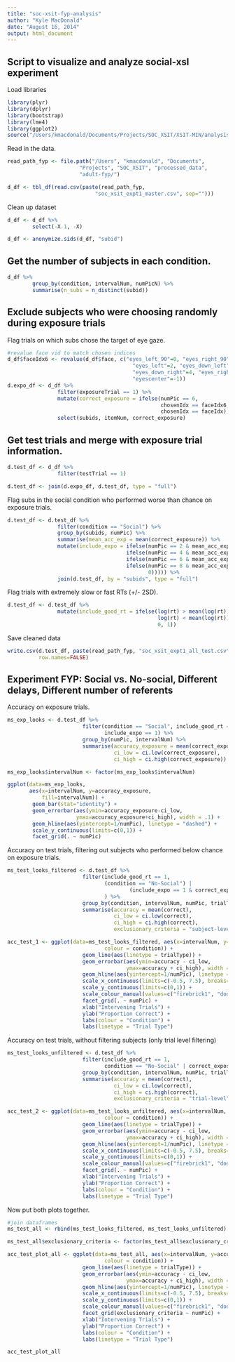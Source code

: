 ```yaml
---
title: "soc-xsit-fyp-analysis"
author: "Kyle MacDonald"
date: "August 16, 2014"
output: html_document
---
```


## Script to visualize and analyze social-xsl experiment 

Load libraries

```r
library(plyr)
library(dplyr)
library(bootstrap)
library(lme4)
library(ggplot2)
source("/Users/kmacdonald/Documents/Projects/SOC_XSIT/XSIT-MIN/analysis/Ranalysis/useful.R")
```

Read in the data.

```r
read_path_fyp <- file.path("/Users", "kmacdonald", "Documents", 
                       "Projects", "SOC_XSIT", "processed_data", 
                       "adult-fyp/")

d_df <- tbl_df(read.csv(paste(read_path_fyp,
                            "soc_xsit_expt1_master.csv", sep="")))
```

Clean up dataset 

```r
d_df <- d_df %>%
        select(-X.1, -X)

d_df <- anonymize.sids(d_df, "subid")

```

## Get the number of subjects in each condition.  

```r
d_df %>%
        group_by(condition, intervalNum, numPicN) %>%
        summarise(n_subs = n_distinct(subid))
```

## Exclude subjects who were choosing randomly during exposure trials

Flag trials on which subs chose the target of eye gaze.

```r
#revalue face vid to match chosen indices
d_df$faceIdx6 <- revalue(d_df$face, c("eyes_left_90"=0, "eyes_right_90"=1, 
                                        "eyes_left"=2, "eyes_down_left"=3,
                                        "eyes_down_right"=4, "eyes_right"=5, 
                                        "eyescenter"=-1))
d.expo_df <- d_df %>%
                filter(exposureTrial == 1) %>%
                mutate(correct_exposure = ifelse(numPic == 6, 
                                                 chosenIdx == faceIdx6,
                                                 chosenIdx == faceIdx)) %>%
                select(subids, itemNum, correct_exposure)
```

## Get test trials and merge with exposure trial information. 

```r
d.test_df <- d_df %>%
                filter(testTrial == 1)

d.test_df <- join(d.expo_df, d.test_df, type = "full")
```

Flag subs in the social condition who performed worse than chance on exposure trials.

```r
d.test_df <- d.test_df %>%
                filter(condition == "Social") %>%
                group_by(subids, numPic) %>%
                summarise(mean_acc_exp = mean(correct_exposure)) %>%
                mutate(include_expo = ifelse(numPic == 2 & mean_acc_exp > 0.5, 1, 
                                      ifelse(numPic == 4 & mean_acc_exp > 0.25, 1,
                                      ifelse(numPic == 6 & mean_acc_exp > 0.17, 1, 
                                      ifelse(numPic == 8 & mean_acc_exp > 0.125, 1, 
                                             0))))) %>%
                join(d.test_df, by = "subids", type = "full")
```

Flag trials with extremely slow or fast RTs (+/- 2SD).

```r
d.test_df <- d.test_df %>%
                mutate(include_good_rt = ifelse(log(rt) > mean(log(rt)) + 2 * sd(log(rt)) |
                                                log(rt) < mean(log(rt)) - 2 * sd(log(rt)),
                                                0, 1))
```

Save cleaned data

```r
write.csv(d.test_df, paste(read_path_fyp, "soc_xsit_expt1_all_test.csv", sep=""),
          row.names=FALSE)
```


## Experiment FYP: Social vs. No-social, Different delays, Different number of referents

Accuracy on exposure trials.

```r
ms_exp_looks <- d.test_df %>%
                        filter(condition == "Social", include_good_rt == 1, 
                               include_expo == 1) %>%
                        group_by(numPic, intervalNum) %>%
                        summarise(accuracy_exposure = mean(correct_exposure),
                                  ci_low = ci.low(correct_exposure),
                                  ci_high = ci.high(correct_exposure))

ms_exp_looks$intervalNum <- factor(ms_exp_looks$intervalNum)

ggplot(data=ms_exp_looks, 
       aes(x=intervalNum, y=accuracy_exposure,
           fill=intervalNum)) + 
        geom_bar(stat="identity") +
        geom_errorbar(aes(ymin=accuracy_exposure-ci_low, 
                      ymax=accuracy_exposure+ci_high), width = .1) +
        geom_hline(aes(yintercept=1/numPic), linetype = "dashed") +
        scale_y_continuous(limits=c(0,1)) +
        facet_grid(. ~ numPic)
```

Accuracy on test trials, filtering out subjects who performed below chance on exposure trials.

```r
ms_test_looks_filtered <- d.test_df %>%
                        filter(include_good_rt == 1, 
                               (condition == "No-Social") | 
                                       (include_expo == 1 & correct_exposure == TRUE)
                               ) %>%
                        group_by(condition, intervalNum, numPic, trialType) %>%
                        summarise(accuracy = mean(correct),
                                  ci_low = ci.low(correct),
                                  ci_high = ci.high(correct),
                                  exclusionary_criteria = "subject-level")

acc_test_1 <- ggplot(data=ms_test_looks_filtered, aes(x=intervalNum, y=accuracy, 
                               colour = condition)) + 
                        geom_line(aes(linetype = trialType)) +
                        geom_errorbar(aes(ymin=accuracy - ci_low, 
                                      ymax=accuracy + ci_high), width = .1) +
                        geom_hline(aes(yintercept=1/numPic), linetype = "dashed") +
                        scale_x_continuous(limits=c(-0.5, 7.5), breaks=c(0,1,3,7)) +
                        scale_y_continuous(limits=c(0,1)) +
                        scale_colour_manual(values=c("firebrick1", "dodgerblue")) +
                        facet_grid(. ~ numPic) + 
                        xlab("Intervening Trials") + 
                        ylab("Proportion Correct") +
                        labs(colour = "Condition") +
                        labs(linetype = "Trial Type")
```

Accuracy on test trials, without filtering subjects (only trial level filtering)

```r
ms_test_looks_unfiltered <- d.test_df %>%
                        filter(include_good_rt == 1, 
                               condition == "No-Social" | correct_exposure == TRUE) %>%
                        group_by(condition, intervalNum, numPic, trialType) %>%
                        summarise(accuracy = mean(correct),
                                  ci_low = ci.low(correct),
                                  ci_high = ci.high(correct),
                                  exclusionary_criteria = "trial-level")

acc_test_2 <- ggplot(data=ms_test_looks_unfiltered, aes(x=intervalNum, y=accuracy, 
                               colour = condition)) + 
                        geom_line(aes(linetype = trialType)) +
                        geom_errorbar(aes(ymin=accuracy - ci_low, 
                                      ymax=accuracy + ci_high), width = .1) +
                        geom_hline(aes(yintercept=1/numPic), linetype = "dashed") +
                        scale_x_continuous(limits=c(-0.5, 7.5), breaks=c(0,1,3,7)) +
                        scale_y_continuous(limits=c(0,1)) +
                        scale_colour_manual(values=c("firebrick1", "dodgerblue")) +
                        facet_grid(. ~ numPic) + 
                        xlab("Intervening Trials") + 
                        ylab("Proportion Correct") +
                        labs(colour = "Condition") +
                        labs(linetype = "Trial Type")
```

Now put both plots together. 

```r
#join dataframes
ms_test_all <- rbind(ms_test_looks_filtered, ms_test_looks_unfiltered)

ms_test_all$exclusionary_criteria <- factor(ms_test_all$exclusionary_criteria)

acc_test_plot_all <- ggplot(data=ms_test_all, aes(x=intervalNum, y=accuracy, 
                               colour = condition)) + 
                        geom_line(aes(linetype = trialType)) +
                        geom_errorbar(aes(ymin=accuracy - ci_low, 
                                      ymax=accuracy + ci_high), width = .1) +
                        geom_hline(aes(yintercept=1/numPic), linetype = "dashed") +
                        scale_x_continuous(limits=c(-0.5, 7.5), breaks=c(0,1,3,7)) +
                        scale_y_continuous(limits=c(0,1)) +
                        scale_colour_manual(values=c("firebrick1", "dodgerblue")) +
                        facet_grid(exclusionary_criteria ~ numPic) + 
                        xlab("Intervening Trials") + 
                        ylab("Proportion Correct") +
                        labs(colour = "Condition") +
                        labs(linetype = "Trial Type")

acc_test_plot_all
```
